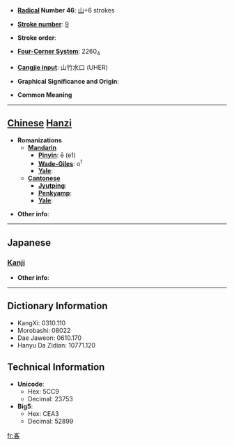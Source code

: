 * '''[[Wiktionary:Chinese radical index| Radical]] Number 46''': [[Wiktionary:Chinese radical index 山|山]]+6 strokes

* '''[[Wiktionary:Chinese total strokes index|Stroke number]]''': [[Wiktionary:Chinese total strokes index 9|9]]

* '''Stroke order''': 

* '''[[Wiktionary:Chinese four corner index|Four-Corner System]]''': 2260<sub>4</sub>

* '''[[Wiktionary:Chinese Cangjie index|Cangjie input]]''': 山竹水口 (UHER)

* '''Graphical Significance and Origin''': 

* '''Common Meaning'''

----

== [[Chinese]] [[Hanzi]] ==

* '''Romanizations'''
** '''[[Mandarin]]'''
*** '''[[Pinyin]]''': ē (e1)
*** '''[[Wade-Giles]]''': o<sup>1</sup>
*** '''[[Yale]]''': 
** '''[[Cantonese]]'''
*** '''[[Jyutping]]''':
*** '''[[Penkyamp]]''': 
*** '''[[Yale]]''': 

* '''Other info''': 

----

==Japanese==
===[[Kanji]]===
{{kanji|on readings=[[がく]] (gaku), [[ぎゃく]] (gyaku)|kun readings=}}

* '''Other info''':  

----

== Dictionary Information ==

* KangXi: 0310.110
* Morobashi: 08022
* Dae Jaweon: 0610.170
* Hanyu Da Zidian: 10771.120

== Technical Information ==

* '''Unicode''':
** Hex: 5CC9
** Decimal: 23753
* '''Big5''':
** Hex: CEA3
** Decimal: 52899

[[fr:峉]]